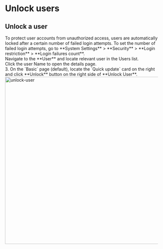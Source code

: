 # Unlock users

## Unlock a user

<Alert type="note">
To protect user accounts from unauthorized access, users are automatically locked after a certain number of failed login attempts.
To set the number of failed login attempts, go to **System Settings** > **Security** > **Login restriction** > **Login failures count**.
</Alert>

<Steps>
<div>
<Nav name="console" />
</div>

<div>
Navigate to the **User** and locate relevant user in the Users list.
</div>

<div>
Click the user Name to open the details page.
</div>

<div>
3. On the `Basic` page (default), locate the `Quick update` card on the right and click **Unlock** button on the right side of **Unlock User**.
<img src="/images/docs/admin-guides/users/unlock-user.png" alt="unlock-user" width="550"/>
</div>

</Steps>